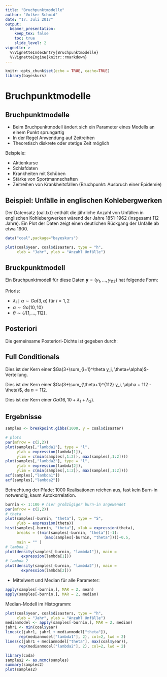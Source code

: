 ```yaml
---
title: "Bruchpunktmodelle"
author: "Volker Schmid"
date: "17. Juli 2017"
output:
  beamer_presentation:
    keep_tex: false
    toc: true
    slide_level: 2
vignette: >
  %\VignetteIndexEntry{Bruchpunktmodelle}
  %\VignetteEngine{knitr::rmarkdown}
---
```


```r
knitr::opts_chunk$set(echo = TRUE, cache=TRUE)
library(bayeskurs)
```

# Bruchpunktmodelle
## Bruchpunktmodelle

<!--  
Mögliche Erweiterung: Diskrete Markovketten, eventuell Epidemisches Modell zeigen
-->

* Beim Bruchpunktmodell ändert sich ein Parameter eines Modells an einem Punkt sprungartig
* In der Regel Anwendung auf Zeitreihen
* Theoretisch diskrete oder stetige Zeit möglich

Beispiele:

* Aktienkurse
* Schlafdaten
* Krankheiten mit Schüben
* Stärke von Sportmannschaften
* Zeitreihen von Krankheitsfällen (Bruchpunkt: Ausbruch einer Epidemie)

## Beispiel: Unfälle in englischen Kohlebergwerken {.allowframebreaks}

<!--
Ursprünglicher Autor: Michael Höhle, Daten siehe data(coal, package="boot")
-->

Der Datensatz {\texttt coal.txt} enthält die jährliche Anzahl von Unfällen in englischen Kohlebergwerken wärend der Jahre
1851-1962 (insgesamt 112 Jahre). Ein Plot der Daten zeigt einen
deutlichen Rückgang der Unfälle ab etwa 1900.

```r
data("coal",package="bayeskurs")
```
```r
plot(coal$year, coal$disasters, type = "h", 
     xlab = "Jahr", ylab = "Anzahl Unfälle")
```

## Bruckpunktmodell

Ein Bruchpunktmodell für diese Daten $\mathbf{y}=(y_1,\ldots, y_{112})$ hat
folgende Form:
\begin{align*}
  Y_i \sim \left\{
    \begin{array}{ll}
      Po(\lambda_1), & i=1,\ldots,\theta,\\
      Po(\lambda_2), & i=\theta+1,\ldots, 112,
    \end{array}
    \right.
\end{align*}

Prioris:

* $\lambda_i\mid\alpha \sim Ga(3,\alpha)$ für $i=1,2$ 
* $\alpha \sim Ga(10,10)$
* $\theta \sim U\{1,\ldots,112\}$.

## Posteriori

Die gemeinsame Posteriori-Dichte ist gegeben durch:

\begin{align*}
p(\lambda_1, \lambda_2, \alpha, \theta \mid \mathbf{y})
  &\propto p(\mathbf{y} \mid \lambda_1, \lambda_2, \alpha, \theta)\, p(\lambda_1, \lambda_2, \alpha, \theta) \\
  &= p(\mathbf{y} \mid \lambda_1, \lambda_2, \alpha, \theta)\, p(\lambda_1 \mid \lambda_2, \alpha, \theta) \\  & \qquad\cdot p(\lambda_2 \mid \alpha, \theta)\, p(\alpha\mid\theta)\, p(\theta) \\
  &= p(\mathbf{y} \mid \lambda_1, \lambda_2, \theta)\, p(\lambda_1 \mid \alpha)\, p(\lambda_2 \mid \alpha)\, p(\alpha) p\, (\theta) \\
  &\propto \left( \prod_{i = 1}^\theta   \lambda_1^{y_i} \exp(-\lambda_1) \right)
           \left( \prod_{i = \theta+1}^n \lambda_2^{y_i} \exp(-\lambda_2) \right) \\
  &\qquad\cdot \underbrace{\alpha^3 \lambda_1^{3-1} \exp(-\alpha\lambda_1)}_{\lambda_1\mid\alpha \sim Ga(3,\alpha)} \,
               \underbrace{\alpha^3 \lambda_2^{3-1} \exp(-\alpha\lambda_2)}_{\lambda_2\mid\alpha \sim Ga(3,\alpha)} \\
               &\qquad\cdot
               \underbrace{\alpha^{10-1} \exp(-10\alpha)}_{\alpha \sim Ga(10,10)} \,
               \underbrace{\text{I}(1\leq \theta \leq 112)}_{\theta \sim \text{U}\{1,\ldots, 112\}}\,.
\end{align*}

## Full Conditionals {.allowframebreaks}

\begin{align*}
\lambda_1 \mid \lambda_2, \alpha, \theta, \mathbf{y}
  &\propto \left( \prod_{i = 1}^\theta \lambda_1^{y_i} \exp(-\lambda_1) \right)
           \lambda_1^{3-1} \exp(-\alpha\lambda_1)\\
  &= \lambda_1^{3+\sum_{i=1}^\theta y_i - 1} \exp\big(-\lambda_1(\theta+\alpha)\big)
\end{align*}
Dies ist der Kern einer $Ga(3+\sum_{i=1}^\theta y_i, \theta+\alpha)$-Verteilung.

\begin{align*}
\lambda_2 \mid \lambda_1, \alpha, \theta, \mathbf{y}
  &\propto \left( \prod_{i = \theta+1}^n \lambda_2^{y_i} \exp(-\lambda_2) \right)
           \lambda_2^{3-1} \exp(-\alpha\lambda_2)\\
  &= \lambda_2^{3+(\sum_{i=\theta+1}^n y_i) - 1} \exp\big(-\lambda_2(\alpha + [n - \theta])\big)
\end{align*}
Dies ist der Kern einer $Ga(3+\sum_{\theta+1}^{112} y_i, \alpha + 112 - \theta)$, da $n=112$.

\begin{align*}
\alpha \mid \lambda_1, \lambda_2, \theta, \mathbf{y}
  &\propto \alpha^3 \exp(-\alpha \lambda_1)
           \alpha^3 \exp(-\alpha \lambda_2)
           \alpha^{10-1} \exp(-10\alpha) \\
  &= \alpha^{16-1} \exp\big(-\alpha(10+\lambda_1+\lambda_2)\big)
\end{align*}
Dies ist der Kern einer $Ga(16,10+\lambda_1+\lambda_2)$.

\begin{align*}
\theta \mid \lambda_1, \lambda_2, \alpha, \mathbf{y}
  &\propto \left( \prod_{i=1}^\theta   \lambda_1^{y_i} \exp(-\lambda_1) \right)
           \left( \prod_{i=\theta+1}^n \lambda_2^{y_i} \exp(-\lambda_2) \right)
           \\ & \quad\cdot \text{I}(1\leq \theta \leq 112) \\
  &\propto \left( \prod_{i=1}^\theta   \lambda_1^{y_i} \exp(-\lambda_1) \right)
           \left( \prod_{i=\theta+1}^n \lambda_2^{y_i} \exp(-\lambda_2) \right)
           \\ & \quad\cdot \frac{\left( \prod_{i=1}^\theta \lambda_2^{y_i} \exp(-\lambda_2) \right)}
                {\left( \prod_{i=1}^\theta \lambda_2^{y_i} \exp(-\lambda_2) \right)} \,
           \text{I}(1\leq \theta \leq 112) \\
  &\propto \left( \prod_{i=1}^\theta \lambda_1^{y_i} \lambda_2^{-y_i} \exp(-\lambda_1) \exp(\lambda_2)\right) \text{I}(1\leq \theta \leq 112) \\
  &= \exp\big(\theta(\lambda_2-\lambda_1)\big) \left( \frac{\lambda_1}{\lambda_2} \right)^{\sum_{i=1}^\theta y_i}  \text{I}(1\leq \theta \leq 112)
\end{align*}
  
\begin{align*}
\theta \mid \lambda_1, \lambda_2, \alpha, \mathbf{y}
  &= \exp\big(\theta(\lambda_2-\lambda_1)\big) \exp\left\{\left( \sum_{i=1}^\theta y_i\right) \log\left(\frac{\lambda_1}{\lambda_2}\right)\right\} \\ & \quad\cdot  \text{I}(1\leq \theta \leq 112)
\end{align*}

## Ergebnisse {.allowframebreaks}

```r
samples <- breakpoint.gibbs(1000, y = coal$disaster)

# plots
par(mfrow = c(2,2))
plot(samples[,"lambda1"], type = "l", 
     ylab = expression(lambda[1]),
     ylim = c(min(samples[,1:2]), max(samples[,1:2])))
plot(samples[,"lambda2"], type = "l", 
     ylab = expression(lambda[2]),
     ylim = c(min(samples[,1:2]), max(samples[,1:2])))
acf(samples[,"lambda1"])
acf(samples[,"lambda2"])
```

Betrachtung der Pfade: 1000 Realisationen reichen aus, fast kein Burn-in notwendig, kaum Autokorrelation.


```r
burnin <- 1:100 # hier großzügiger burn-in angewendet
par(mfrow = c(2,2))
# theta
plot(samples[-burnin, "theta"], type = "S", 
     ylab = expression(theta))
hist(samples[-burnin, "theta"], xlab = expression(theta),
     breaks = ((min(samples[-burnin, "theta"])-1):
                 (max(samples[-burnin, "theta"])))+0.5,
     main = "" )
# lambda_1
plot(density(samples[-burnin, "lambda1"]), main = 
       expression(lambda[1]))
# lambda_2
plot(density(samples[-burnin, "lambda2"]), main = 
       expression(lambda[2]))
```

* Mittelwert und Median für alle Parameter:

```r

apply(samples[-burnin,], MAR = 2, mean)
apply(samples[-burnin,], MAR = 2, median)
```

Median-Modell im Histogramm:

```r
plot(coal$year, coal$disasters, type = "h", 
     xlab = "Jahr", ylab = "Anzahl Unfälle")
medianmodel <- apply(samples[-burnin,], MAR = 2, median)
jahr1 <- min(coal$year)
lines(c(jahr1, jahr1 + medianmodel["theta"]),
      rep(medianmodel["lambda1"], 2), col=2, lwd = 2)
lines(c(jahr1 + medianmodel["theta"], max(coal$year)),
      rep(medianmodel["lambda2"], 2), col=2, lwd = 2)
```

```r
library(coda)
samples2 <- as.mcmc(samples)
summary(samples2)
plot(samples2)
```